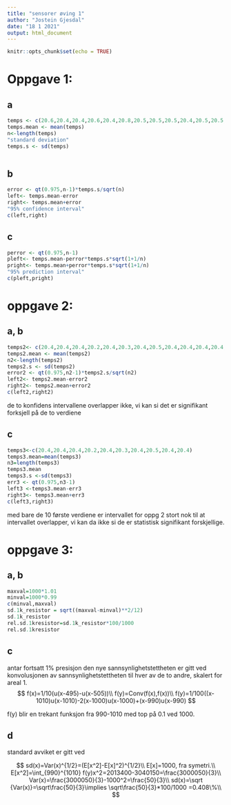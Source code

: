 ---
title: "sensorer øving 1"
author: "Jostein Gjesdal"
date: "18 1 2021"
output: html_document
---

```{r setup, include=FALSE}
knitr::opts_chunk$set(echo = TRUE)
```


# Oppgave 1:
## a
```{r cars}
temps <- c(20.6,20.4,20.4,20.6,20.4,20.8,20.5,20.5,20.5,20.4,20.5,20.5,20.5,20.5,20.4,20.4,20.4,20.5,20.3,20.6)
temps.mean <- mean(temps)
n<-length(temps)
"standard deviation"
temps.s <- sd(temps)



```
## b
```{r}
error <- qt(0.975,n-1)*temps.s/sqrt(n)
left<- temps.mean-error
right<- temps.mean+error
"95% confidence interval"
c(left,right)
```
## c
```{r}

perror <- qt(0.975,n-1)
pleft<- temps.mean-perror*temps.s*sqrt(1+1/n)
pright<- temps.mean+perror*temps.s*sqrt(1+1/n)
"95% prediction interval"
c(pleft,pright)
```

# oppgave 2:
## a, b
```{r task2}
temps2<- c(20.4,20.4,20.4,20.2,20.4,20.3,20.4,20.5,20.4,20.4,20.4,20.4,20.1,20.3,20.3,20.2,20.3,20.2,20.3,20.3)
temps2.mean <- mean(temps2)
n2<-length(temps2)
temps2.s <- sd(temps2)
error2 <- qt(0.975,n2-1)*temps2.s/sqrt(n2)
left2<- temps2.mean-error2
right2<- temps2.mean+error2
c(left2,right2)

```
de to konfidens intervallene overlapper ikke, vi kan  si det er signifikant forksjell på de to verdiene 

## c
```{r}
temps3<-c(20.4,20.4,20.4,20.2,20.4,20.3,20.4,20.5,20.4,20.4)
temps3.mean=mean(temps3)
n3=length(temps3)
temps3.mean
temps3.s <-sd(temps3)
err3 <- qt(0.975,n3-1)
left3 <-temps3.mean-err3
right3<- temps3.mean+err3
c(left3,right3)

```
med bare de 10 første verdiene er intervallet for oppg 2 stort nok til at intervallet overlapper, vi kan da ikke si de er statistisk signifikant forskjellige.

# oppgave 3:


## a, b
```{r}
maxval=1000*1.01
minval=1000*0.99
c(minval,maxval)
sd.1k_resistor = sqrt((maxval-minval)**2/12)
sd.1k_resistor 
rel.sd.1kresistor=sd.1k_resistor*100/1000
rel.sd.1kresistor
```
## c
antar fortsatt 1% presisjon
den nye sannsynlighetstettheten er gitt ved konvolusjonen av sannsynlighetstettheten til hver av de to andre, skalert for areal 1.
$$
f(x)=1/10(u(x-495)-u(x-505))\\
f(y)=Conv(f(x),f(x))\\
f(y)=1/100((x-1010)u(x-1010)-2(x-1000)u(x-1000)+(x-990)u(x-990)
$$

f(y) blir en trekant funksjon fra 990-1010 med top på 0.1 ved 1000.

## d

standard avviket er gitt ved

$$
sd(x)=Var(x)^{1/2}=(E[x^2]-E[x]^2)^{1/2}\\
E[x]=1000, fra symetri.\\
E[x^2]=\int_{990}^{1010} f(y)x^2=2013400-3040150=\frac{3000050}{3}\\
Var(x)=\frac{3000050}{3}-1000^2=\frac{50}{3}\\
sd(x)=\sqrt {Var(x)}=\sqrt\frac{50}{3}\implies \sqrt\frac{50}{3}*100/1000 =0.408\%\\
$$

